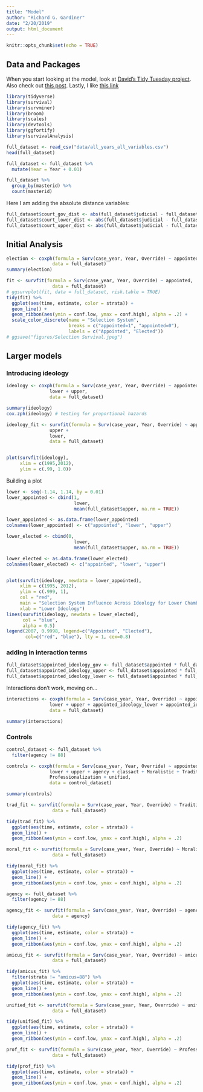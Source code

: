 ```yaml
---
title: "Model"
author: "Richard G. Gardiner"
date: "2/20/2019"
output: html_document
---
```


```r
knitr::opts_chunk$set(echo = TRUE)
```

## Data and Packages

When you start looking at the model, look at [David's Tidy Tuesday project](https://mobile.twitter.com/drob/status/1082318029168566273?s=21). Also check out [this post](https://hockey-graphs.com/2019/01/07/quantifying-differences-between-the-regular-season-and-playoffs-using-survival-analysis/?blogsub=confirming#subscribe-blog).  Lastly, I like [this link](https://rpubs.com/daspringate/survival)

```r
library(tidyverse)
library(survival)
library(survminer)
library(broom)
library(scales)
library(devtools)
library(ggfortify)
library(survivalAnalysis)
```

```r
full_dataset <- read_csv("data/all_years_all_variables.csv")
head(full_dataset)

full_dataset <- full_dataset %>%
  mutate(Year = Year + 0.01)

full_dataset %>%
  group_by(masterid) %>%
  count(masterid)
```

Here I am adding the absolute distance variables:

```r
full_dataset$court_gov_dist <- abs(full_dataset$judicial - full_dataset$governor)
full_dataset$court_lower_dist <- abs(full_dataset$judicial - full_dataset$lower)
full_dataset$court_upper_dist <- abs(full_dataset$judicial - full_dataset$upper)
```


## Initial Analysis

```r
election <- coxph(formula = Surv(case_year, Year, Override) ~ appointed,
                 data = full_dataset)
summary(election)
```


```r
fit <- survfit(formula = Surv(case_year, Year, Override) ~ appointed,
                 data = full_dataset)
# ggsurvplot(fit, data = full_dataset, risk.table = TRUE)
tidy(fit) %>%
  ggplot(aes(time, estimate, color = strata)) +
  geom_line() +
  geom_ribbon(aes(ymin = conf.low, ymax = conf.high), alpha = .2) +
  scale_color_discrete(name = "Selection System",
                       breaks = c("appointed=1", "appointed=0"),
                       labels = c("Appointed", "Elected"))
# ggsave("figures/Selection Survival.jpeg")
```



## Larger models

### Introducing ideology
```r
ideology <- coxph(formula = Surv(case_year, Year, Override) ~ appointed +
                lower + upper,
                data = full_dataset)

summary(ideology)
cox.zph(ideology) # testing for proportional hazards
```



```r
ideology_fit <- survfit(formula = Surv(case_year, Year, Override) ~ appointed +
                upper +
                lower,
                data = full_dataset)


plot(survfit(ideology),
     xlim = c(1995,2012),
     ylim = c(.99, 1.0))
```

Building a plot
```r
lower <- seq(-1.14, 1.14, by = 0.01)
lower_appointed <- cbind(1,
                         lower,
                         mean(full_dataset$upper, na.rm = TRUE))

lower_appointed <- as.data.frame(lower_appointed)
colnames(lower_appointed) <- c("appointed", "lower", "upper")

lower_elected <- cbind(0,
                         lower,
                         mean(full_dataset$upper, na.rm = TRUE))

lower_elected <- as.data.frame(lower_elected)
colnames(lower_elected) <- c("appointed", "lower", "upper")


plot(survfit(ideology, newdata = lower_appointed),
     xlim = c(1995, 2012),
     ylim = c(.999, 1),
     col = "red",
     main = "Selection System Influence Across Ideology for Lower Chambers",
     xlab = "Lower Ideology")
lines(survfit(ideology, newdata = lower_elected),
      col = "blue",
      alpha = 0.5)
legend(2007, 0.9998, legend=c("Appointed", "Elected"),
       col=c("red", "blue"), lty = 1, cex=0.8)
```


### adding in interaction terms

```r
full_dataset$appointed_ideology_gov <- full_dataset$appointed * full_dataset$court_gov_dist
full_dataset$appointed_ideology_upper <- full_dataset$appointed * full_dataset$court_upper_dist
full_dataset$appointed_ideology_lower <- full_dataset$appointed * full_dataset$court_lower_dist


```


Interactions don't work, moving on...
```r
interactions <- coxph(formula = Surv(case_year, Year, Override) ~ appointed +
                lower + upper + appointed_ideology_lower + appointed_ideology_upper,
                data = full_dataset)

summary(interactions)
```

### Controls
```r

control_dataset <- full_dataset %>%
  filter(agency != 88)

controls <- coxph(formula = Surv(case_year, Year, Override) ~ appointed +
                lower + upper + agency + classact + Moralistic + Traditionalistic +
                Professionalization + unified,
                data = control_dataset)

summary(controls)
```


```r
trad_fit <- survfit(formula = Surv(case_year, Year, Override) ~ Traditionalistic,
                 data = full_dataset)

tidy(trad_fit) %>%
  ggplot(aes(time, estimate, color = strata)) +
  geom_line() +
  geom_ribbon(aes(ymin = conf.low, ymax = conf.high), alpha = .2)
```

```r
moral_fit <- survfit(formula = Surv(case_year, Year, Override) ~ Moralistic,
                 data = full_dataset)

tidy(moral_fit) %>%
  ggplot(aes(time, estimate, color = strata)) +
  geom_line() +
  geom_ribbon(aes(ymin = conf.low, ymax = conf.high), alpha = .2)
```

```r
agency <- full_dataset %>%
  filter(agency != 88)

agency_fit <- survfit(formula = Surv(case_year, Year, Override) ~ agency,
                 data = agency)

tidy(agency_fit) %>%
  ggplot(aes(time, estimate, color = strata)) +
  geom_line() +
  geom_ribbon(aes(ymin = conf.low, ymax = conf.high), alpha = .2)
```

```r
amicus_fit <- survfit(formula = Surv(case_year, Year, Override) ~ amicus,
                 data = full_dataset)

tidy(amicus_fit) %>%
  filter(strata != "amicus=88") %>%
  ggplot(aes(time, estimate, color = strata)) +
  geom_line() +
  geom_ribbon(aes(ymin = conf.low, ymax = conf.high), alpha = .2)
```

```r
unified_fit <- survfit(formula = Surv(case_year, Year, Override) ~ unified,
                 data = full_dataset)

tidy(unified_fit) %>%
  ggplot(aes(time, estimate, color = strata)) +
  geom_line() +
  geom_ribbon(aes(ymin = conf.low, ymax = conf.high), alpha = .2)
```


```r
prof_fit <- survfit(formula = Surv(case_year, Year, Override) ~ Professionalization,
                 data = full_dataset)

tidy(prof_fit) %>%
  ggplot(aes(time, estimate, color = strata)) +
  geom_line() +
  geom_ribbon(aes(ymin = conf.low, ymax = conf.high), alpha = .2)
```





